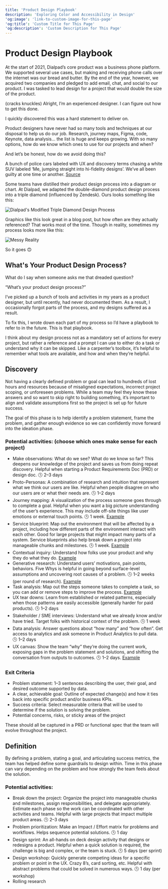 ```yaml
---
title: 'Product Design Playbook'
description: 'Exploring Color and Accessibility in Design'
'og:image': 'link-to-custom-image-for-this-page'
'og:title': 'Custom Title for This Page'
'og:description': 'Custom Description for This Page'
---
```

# Product Design Playbook

At the start of 2021, Dialpad’s core product was a business phone platform. We supported several use cases, but making and receiving phone calls over the internet was our bread and butter. By the end of the year, however, we acquired two companies and pledged to add email, chat, and social to our product. I was tasked to lead design for a project that would double the size of the product.

(cracks knuckles) Alright, I’m an experienced designer. I can figure out how to get this done.

I quickly discovered this was a hard statement to deliver on.

Product designers have never had so many tools and techniques at our disposal to help us do our job. Research, journey maps, Figma, code, Keynote, data analysis… the list is huge and keeps growing. With so many options, how do we know which ones to use for our projects and when?

And let’s be honest, how do we avoid doing this?

A bunch of police cars labeled with UX and discovery terms chasing a white SUV labeled ‘Me, jumping straight into hi-fidelity designs’. We’ve all been guilty at one time or another. [Source](link-to-source-if-applicable)

Some teams have distilled their product design process into a diagram or chart. At Dialpad, we adapted the double-diamond product design process into a triple diamond (influenced by Zendesk). Ours looks something like this:

![Dialpad's Modified Triple Diamond Design Process](link-to-image)

Graphics like this look great in a blog post, but how often are they actually referenced? That works most of the time. Though in reality, sometimes my process looks more like this:

![Messy Reality](link-to-messy-reality-image)

So it goes 🙃

## What's Your Product Design Process?

What do I say when someone asks me that dreaded question?

“What’s your product design process?”

I’ve picked up a bunch of tools and activities in my years as a product designer, but until recently, had never documented them. As a result, I occasionally forgot parts of the process, and my designs suffered as a result.

To fix this, I wrote down each part of my process so I’d have a playbook to refer to in the future. This is that playbook.

I think about my design process not as a mandatory set of actions for every project, but rather a reference and a prompt I can use to either do a task or understand why it can be skipped. Like a carpenter’s toolbox, it’s helpful to remember what tools are available, and how and when they’re helpful.

## Discovery

Not having a clearly defined problem or goal can lead to hundreds of lost hours and resources because of misaligned expectations, incorrect project scoping, or unforeseen problems. While a team may feel they know these answers and so want to skip right to building something, it’s important to align and validate assumptions first so the project is set up for future success.

The goal of this phase is to help identify a problem statement, frame the problem, and gather enough evidence so we can confidently move forward into the ideation phase.

### Potential activities: (choose which ones make sense for each project)

- Make observations: What do we see? What do we know so far? This deepens our knowledge of the project and saves us from doing repeat discovery. Helpful when starting a Product Requirements Doc (PRD) or design doc. 🕓 2–3 days
- Proto-Personas: A combination of research and intuition that represent what we think our users are like. Helpful when people disagree on who our users are or what their needs are. 🕓 1–2 days
- Journey mapping: A visualization of the process someone goes through to complete a goal. Helpful when you want a big picture understanding of the user’s experience. This may include off-site things like user emotions or external touch points. 🕓 1 week. [Example](link-to-example)
- Service blueprint: Map out the environment that will be affected by a project, including how different parts of the environment interact with each other. Good for large projects that might impact many parts of a system. Service blueprints also help break down a project into manageable chunks and milestones. 🕓 1 week. [Example](link-to-example)
- Contextual inquiry: Understand how folks use your product and why they do what they do. [Example](link-to-example)
- Generative research: Understand users’ motivations, pain points, behaviors. Five Whys is helpful in going beyond surface-level assumptions and uncovering root causes of a problem. 🕓 1–2 weeks (per round of research). [Example](link-to-example)
- Task analysis: Map out the steps someone takes to complete a task, so you can add or remove steps to improve the process. [Example](link-to-example)
- UX tear downs: Learn from established or related patterns, especially when those patterns are easily accessible (generally harder for paid products). 🕓 1–2 days
- Stakeholder / SME interviews: Understand what we already know and/or have tried. Target folks with historical context of the problem. 🕓 1 week
- Data analysis: Answer questions about “how many” and “how often”. Get access to analytics and ask someone in Product Analytics to pull data. 🕓 1–2 days
- UX canvas: Show the team “why” they’re doing the current work, exposing gaps in the problem statement and solutions, and shifting the conversation from outputs to outcomes. 🕓 1–2 days. [Example](link-to-example)

### Exit Criteria

- Problem statement: 1–3 sentences describing the user, their goal, and desired outcome supported by data.
- A clear, achievable goal: Outline of expected change(s) and how it ties back into specific product and/or business KPIs.
- Success criteria: Select measurable criteria that will be used to determine if the solution is solving the problem.
- Potential concerns, risks, or sticky areas of the project

These should all be captured in a PRD or functional spec that the team will evolve throughout the project.

## Definition

By defining a problem, stating a goal, and articulating success metrics, the team has helped define some guardrails to design within. Time in this phase can vary depending on the problem and how strongly the team feels about the solution.

### Potential activities:

- Break down the project: Organize the project into manageable chunks and milestones, assign responsibilities, and delegate appropriately. Estimate each phase so the work can be coordinated with other activities and teams. Helpful with large projects that impact multiple product areas. 🕓 2–3 days
- Problem prioritization: Make an Impact / Effort matrix for problems and workflows. Helps sequence potential solutions. 🕓 1 day
- Design sprint: An all-hands on deck design activity that designs or redesigns a product. Helpful when a quick solution is required, the challenge is big and complex, or the team is stuck. 🕓 5 days (per sprint)
- Design workshop: Quickly generate competing ideas for a specific problem or point in the UX. Crazy 8’s, card sorting, etc. Helpful with abstract problems that could be solved in numerous ways. 🕓 1 day (per workshop)
- Rolling research
